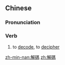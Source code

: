 {{also|解码}}
==Chinese==
{{zh-forms|s=解码}}

===Pronunciation===
{{zh-pron
|m=jiěmǎ
|c=gaai2 maa5
|mn=kái-bé
|cat=v
}}

===Verb===
{{zh-verb}}

# to [[decode]], to [[decipher]]

[[zh-min-nan:解碼]]
[[zh:解碼]]